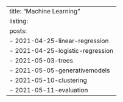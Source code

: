 ---
title: "Machine Learning"
listing:
  posts:
    - 2021-04-25-linear-regression
    - 2021-04-25-logistic-regression
    - 2021-05-03-trees
    - 2021-05-05-generativemodels
    - 2021-05-10-clustering
    - 2021-05-11-evaluation
---